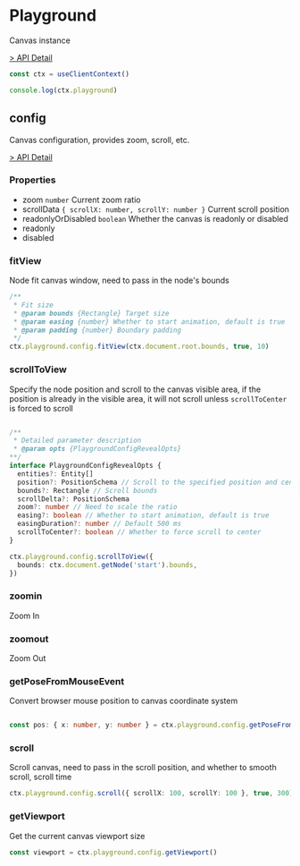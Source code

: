 # Playground

Canvas instance

[> API Detail](https://flowgram.ai/auto-docs/core/classes/Playground.html)

```ts pure
const ctx = useClientContext()

console.log(ctx.playground)

```
## config

Canvas configuration, provides zoom, scroll, etc.

[> API Detail](https://flowgram.ai/auto-docs/core/classes/PlaygroundConfigEntity.html)

### Properties
- zoom `number` Current zoom ratio
- scrollData `{ scrollX: number, scrollY: number }` Current scroll position
- readonlyOrDisabled `boolean` Whether the canvas is readonly or disabled
- readonly
- disabled


### fitView

Node fit canvas window, need to pass in the node's bounds

```ts pure
/**
 * Fit size
 * @param bounds {Rectangle} Target size
 * @param easing {number} Whether to start animation, default is true
 * @param padding {number} Boundary padding
 */
ctx.playground.config.fitView(ctx.document.root.bounds, true, 10)
```

### scrollToView

Specify the node position and scroll to the canvas visible area, if the position is already in the visible area, it will not scroll unless `scrollToCenter` is forced to scroll

```ts pure

/**
 * Detailed parameter description
 * @param opts {PlaygroundConfigRevealOpts}
**/
interface PlaygroundConfigRevealOpts {
  entities?: Entity[]
  position?: PositionSchema // Scroll to the specified position and center
  bounds?: Rectangle // Scroll bounds
  scrollDelta?: PositionSchema
  zoom?: number // Need to scale the ratio
  easing?: boolean // Whether to start animation, default is true
  easingDuration?: number // Default 500 ms
  scrollToCenter?: boolean // Whether to force scroll to center
}

ctx.playground.config.scrollToView({
  bounds: ctx.document.getNode('start').bounds,
})
```

### zoomin

Zoom In

### zoomout

Zoom Out

### getPoseFromMouseEvent

Convert browser mouse position to canvas coordinate system

```ts pure

const pos: { x: number, y: number } = ctx.playground.config.getPoseFromMouseEvent(domMouseEvent)

```

### scroll

Scroll canvas, need to pass in the scroll position, and whether to smooth scroll, scroll time

```ts pure
ctx.playground.config.scroll({ scrollX: 100, scrollY: 100 }, true, 300)
```

### getViewport

Get the current canvas viewport size

```ts pure
const viewport = ctx.playground.config.getViewport()
```
